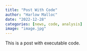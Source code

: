 ```yaml
---
title: "Post With Code"
author: "Harlow Malloc"
date: "2022-12-28"
categories: [news, code, analysis]
image: "image.jpg"
---
```


This is a post with executable code.
